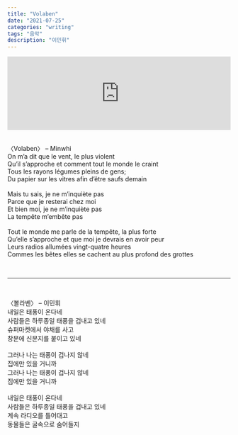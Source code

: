 ```yaml
---
title: "Volaben"
date: "2021-07-25"
categories: "writing"
tags: "음악"
description: "이민휘"
---
```


<iframe width="100%" height="166" scrolling="no" frameBorder="no" allow="autoplay" src="https://w.soundcloud.com/player/?url=https%3A//api.soundcloud.com/tracks/163680517&color=%23ff5500&auto_play=false&hide_related=false&show_comments=true&show_user=true&show_reposts=false&show_teaser=true"></iframe>

<br/>
<br/>

〈Volaben〉 – Minwhi
<br/>
On m’a dit que le vent, le plus violent  
Qu’il s’approche et comment tout le monde le craint  
Tous les rayons légumes pleins de gens;  
Du papier sur les vitres afin d’être saufs demain  
<br/>
Mais tu sais, je ne m’inquiète pas  
Parce que je resterai chez moi  
Et bien moi, je ne m’inquiète pas  
La tempête m’embête pas  
<br/>
Tout le monde me parle de la tempête, la plus forte  
Qu’elle s’approche et que moi je devrais en avoir peur  
Leurs radios allumées vingt-quatre heures  
Commes les bêtes elles se cachent au plus profond des grottes  

<br/>
<hr/>
<br/>

〈볼라벤〉 – 이민휘
<br/>
내일은 태풍이 온다네  
사람들은 하루종일 태풍을 겁내고 있네  
슈퍼마켓에서 야채를 사고  
창문에 신문지를 붙이고 있네  
<br/>
그러나 나는 태풍이 겁나지 않네  
집에만 있을 거니까  
그러나 나는 태풍이 겁나지 않네  
집에만 있을 거니까  
<br/>
내일은 태풍이 온다네  
사람들은 하루종일 태풍을 겁내고 있네  
계속 라디오를 틀어대고  
동물들은 굴속으로 숨어들지